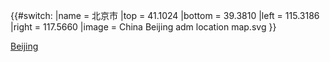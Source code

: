 {{#switch:{{{1}}}
|name = 北京市
|top = 41.1024
|bottom = 39.3810
|left = 115.3186
|right = 117.5660
|image  = China Beijing adm location map.svg
}}<noinclude>{{Location map/Info}}
[[Category:中國地理位置圖模板|Beijing]]
</noinclude>